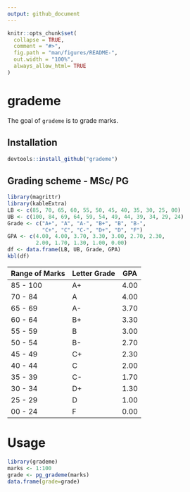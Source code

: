 ```yaml
---
output: github_document
---
```


<!-- README.md is generated from README.Rmd. Please edit that file -->

```r
knitr::opts_chunk$set(
  collapse = TRUE,
  comment = "#>",
  fig.path = "man/figures/README-",
  out.width = "100%",
  always_allow_html= TRUE
)
```

# grademe


<!-- badges: start -->
<!-- badges: end -->

The goal of `grademe` is to grade marks.

## Installation

``` r
devtools::install_github("grademe")

```


## Grading scheme - MSc/ PG

```r
library(magrittr)
library(kableExtra)
LB <- c(85, 70, 65, 60, 55, 50, 45, 40, 35, 30, 25, 00)
UB <- c(100, 84, 69, 64, 59, 54, 49, 44, 39, 34, 29, 24)
Grade <- c("A+", "A", "A-", "B+", "B", "B-",
           "C+", "C", "C-", "D+", "D", "F")
GPA <- c(4.00, 4.00, 3.70, 3.30, 3.00, 2.70, 2.30,
         2.00, 1.70, 1.30, 1.00, 0.00)
df <- data.frame(LB, UB, Grade, GPA)
kbl(df) 


```


Range of Marks  |  Letter Grade | GPA
----|------|-----
85 - 100  | A+ | 4.00
70 - 84  | A | 4.00
65 - 69  | A- | 3.70
60 - 64  | B+ | 3.30
55 - 59  | B | 3.00
50 - 54  | B- | 2.70
45 - 49  | C+ | 2.30
40 - 44  | C | 2.00
35 - 39  | C- | 1.70
30 - 34  | D+ | 1.30
25 - 29  | D | 1.00
00 - 24  | F | 0.00

# Usage

```r
library(grademe)
marks <- 1:100
grade <- pg_grademe(marks)
data.frame(grade=grade)
```

